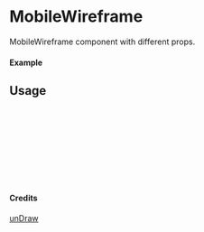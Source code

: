 
<Meta of={MobileWireframe} title="unDraw/MobileWireframe" />

# MobileWireframe

MobileWireframe component with different props.

#### Example

<Canvas of={MobileWireframe.Primary} />

## Usage

```ts
import { MobileWireframe } from "yadl-ui";

const Example = () => {
  return (
      <MobileWireframe />
  );
};

export default Example;
```

#### Credits
[unDraw](https://undraw.co/illustrations)

